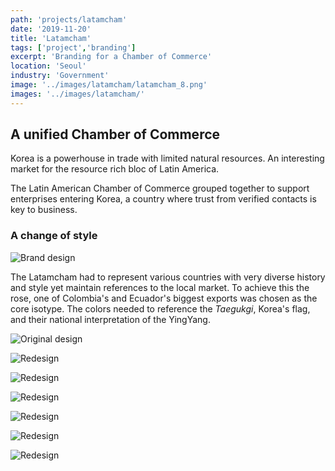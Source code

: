 ```yaml
---
path: 'projects/latamcham'
date: '2019-11-20'
title: 'Latamcham'
tags: ['project','branding']
excerpt: 'Branding for a Chamber of Commerce'
location: 'Seoul'
industry: 'Government'
image: '../images/latamcham/latamcham_8.png'
images: '../images/latamcham/'
---
```


## A unified Chamber of Commerce 
Korea is a powerhouse in trade with limited natural resources. An interesting market for the resource rich bloc of Latin America. 

The Latin American Chamber of Commerce grouped together to support enterprises entering Korea, a country where trust from verified contacts is key to business.

### A change of style

![Brand design](../images/latamcham/before-after_8.png)

The Latamcham had to represent various countries with very diverse history and style yet maintain references to the local market. To achieve this the rose, one of Colombia's and Ecuador's biggest exports was chosen as the core isotype. The colors needed to reference the *Taegukgi*, Korea's flag, and their national interpretation of the YingYang. 



<div class="row my-5">

<div class="col-md-6">

![Original design](../images/latamcham/latamcham_1.png)

</div>

<div class="col-md-6">

![Redesign](../images/latamcham/latamcham_2.png)

</div>

</div>





![Redesign](../images/latamcham/latamcham_3.png)

![Redesign](../images/latamcham/latamcham_4.png)

![Redesign](../images/latamcham/latamcham_5.png)

![Redesign](../images/latamcham/latamcham_6.png)

![Redesign](../images/latamcham/latamcham_7.png)


